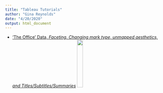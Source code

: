 ```yaml
---
title: "Tableau Tutorials"
author: "Gina Reynolds"
date: "4/20/2020"
output: html_document
---
```




- ['The Office' Data, *Faceting, Changing mark type, unmapped aesthetics, and Titles/Subtitles/Summaries*](the_office_tableau_flipbook.html)    ![](the_office_facet/40.png){width=20%}